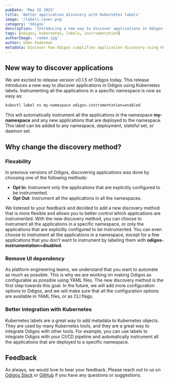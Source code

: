 ```yaml
---
pubDate: 'May 16 2023'
title: 'Better application discovery with Kubernetes labels'
image: '/labels_cover.png'
category: 'Odigos'
description: 'Introducing a new way to discover applications in Odigos using Kubernetes labels.'
tags: [odigos, kubernetes, labels, instrumentation]
authorImage: '/eden.jpg'
author: Eden Federman
metadata: Discover how Odigos simplifies application discovery using Kubernetes labels and provides more flexible instrumentation options.
---
```


## New way to discover applications

We are excited to release version v0.1.5 of Odigos today. This release introduces a new way to discover applications in Odigos using Kubernetes labels.
Instrumenting all the applications in a specific namespace is now as easy as:

```bash
kubectl label ns my-namespace odigos-instrumentation=enabled
```

This will automatically instrument all the applications in the namespace **my-namespace** and any new applications that are deployed to the namespace.
This label can be added to any namespace, deployment, stateful set, or daemon set.

## Why change the discovery method?

### Flexability

In previous versions of Odigos, discovering applications was done by choosing one of the following methods:

- **Opt In**: Instrument only the applications that are explicitly configured to be instrumented.
- **Opt Out**: Instrument all the applications in all the namespaces.

We listened to your feedback and decided to add a new discovery method that is more flexible and allows you to better control which applications are instrumented.
With the new discovery method, you can choose to instrument all the applications in a specific namespace, or only the applications that are explicitly configured to be instrumented. You can even choose to instrument all the applications in a namespace, except for a few applications that you don't want to instrument by labeling them with **odigos-instrumentation=disabled**.

### Remove UI dependency

As platform engineering teams, we understand that you want to automate as much as possible. This is why we are working on making Odigos as configurable as possible using YAML files. The new discovery method is the first step towards this goal. In the future, we will add more configuration options to Odigos, and we will make sure that all the configuration options are available in YAML files, or as CLI flags.

### Better integration with Kubernetes

Kubernetes labels are a great way to add metadata to Kubernetes objects. They are used by many Kubernetes tools, and they are a great way to integrate Odigos with other tools. For example, you can use labels to integrate Odigos with your CI/CD pipeline and automatically instrument all the applications that are deployed to a specific namespace.

## Feedback

As always, we would love to hear your feedback. Please reach out to us on [Odigos Slack](https://join.slack.com/t/odigos/shared_invite/zt-1d7egaz29-Rwv2T8kyzc3mWP8qKobz~A) or [GitHub](https://github.com/odigos-io/odigos/issues) if you have any questions or suggestions.
